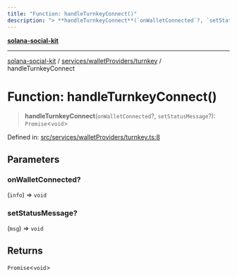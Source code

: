 ```yaml
---
title: "Function: handleTurnkeyConnect()"
description: "> **handleTurnkeyConnect**(`onWalletConnected`?, `setStatusMessage`?): `Promise`\<`void`\>"
---
```


[**solana-social-kit**](../../../../README.mdx)

***

[solana-social-kit](../../../../README.mdx) / [services/walletProviders/turnkey](../README.mdx) / handleTurnkeyConnect

# Function: handleTurnkeyConnect()

> **handleTurnkeyConnect**(`onWalletConnected`?, `setStatusMessage`?): `Promise`\<`void`\>

Defined in: [src/services/walletProviders/turnkey.ts:8](https://github.com/SendArcade/solana-social-starter/blob/03568260ca96ed63f77049843c721de1cb011893/src/services/walletProviders/turnkey.ts#L8)

## Parameters

### onWalletConnected?

(`info`) => `void`

### setStatusMessage?

(`msg`) => `void`

## Returns

`Promise`\<`void`\>
